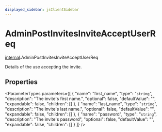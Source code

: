 ```yaml
---
displayed_sidebar: jsClientSidebar
---
```



# AdminPostInvitesInviteAcceptUserReq

[internal](../../modules/internal.mdx).AdminPostInvitesInviteAcceptUserReq

Details of the use accepting the invite.

## Properties

<ParameterTypes parameters={[
  {
    "name": "first_name",
    "type": "`string`",
    "description": "The invite's first name.",
    "optional": false,
    "defaultValue": "",
    "expandable": false,
    "children": []
  },
  {
    "name": "last_name",
    "type": "`string`",
    "description": "The invite's last name.",
    "optional": false,
    "defaultValue": "",
    "expandable": false,
    "children": []
  },
  {
    "name": "password",
    "type": "`string`",
    "description": "The invite's password",
    "optional": false,
    "defaultValue": "",
    "expandable": false,
    "children": []
  }
]} />
